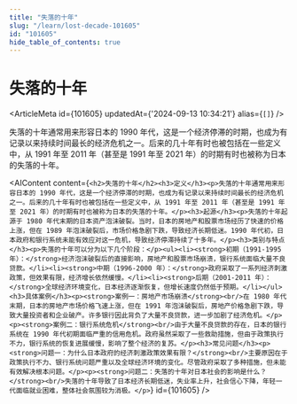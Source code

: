 ```yaml
---
title: "失落的十年"
slug: "/learn/lost-decade-101605"
id: "101605"
hide_table_of_contents: true
---
```



# 失落的十年

<ArticleMeta id={101605} updatedAt={'2024-09-13 10:34:21'} alias={`[]`} />
<div className='border-solid border-b border-t-0 my-4 border-[var(--ifm-color-gray-300)]' />

失落的十年通常用来形容日本的 1990 年代，这是一个经济停滞的时期，也成为有记录以来持续时间最长的经济危机之一。后来的几十年有时也被包括在一些定义中，从 1991 年至 2011 年（甚至是 1991 年至 2021 年）的时期有时也被称为日本的失落的十年。

<AIContent content={`<h2>失落的十年</h2><h3>定义</h3><p>失落的十年通常用来形容日本的 1990 年代，这是一个经济停滞的时期，也成为有记录以来持续时间最长的经济危机之一。后来的几十年有时也被包括在一些定义中，从 1991 年至 2011 年（甚至是 1991 年至 2021 年）的时期有时也被称为日本的失落的十年。</p><h3>起源</h3><p>失落的十年起源于 1980 年代末期的日本资产泡沫破裂。当时，日本的房地产和股票市场经历了快速的价格上涨，但在 1989 年泡沫破裂后，市场价格急剧下跌，导致经济长期低迷。1990 年代初，日本政府和银行系统未能有效应对这一危机，导致经济停滞持续了十多年。</p><h3>类别与特点</h3><p>失落的十年可以分为以下几个阶段：</p><ul><li><strong>初期（1991-1995 年）：</strong>经济泡沫破裂后的直接影响，房地产和股票市场崩溃，银行系统面临大量不良贷款。</li><li><strong>中期（1996-2000 年）：</strong>政府采取了一系列经济刺激政策，但效果有限，经济增长依然缓慢。</li><li><strong>后期（2001-2011 年）：</strong>全球经济环境变化，日本经济逐渐恢复，但增长速度仍然低于预期。</li></ul><h3>具体案例</h3><p><strong>案例一：房地产市场崩溃</strong><br/>在 1980 年代末期，日本的房地产市场价格飞速上涨，但在 1991 年泡沫破裂后，房地产价格急剧下跌，导致大量投资者和企业破产。许多银行因此背负了大量不良贷款，进一步加剧了经济危机。</p><p><strong>案例二：银行系统危机</strong><br/>由于大量不良贷款的存在，日本的银行系统在 1990 年代初期面临严重的信用危机。政府虽然采取了一些救助措施，但由于政策执行不力，银行系统的恢复进展缓慢，影响了整个经济的复苏。</p><h3>常见问题</h3><p><strong>问题一：为什么日本政府的经济刺激政策效果有限？</strong><br/>主要原因在于政策执行不力、银行系统问题严重以及全球经济环境的变化。尽管政府采取了多种措施，但未能有效解决根本问题。</p><p><strong>问题二：失落的十年对日本社会的影响是什么？</strong><br/>失落的十年导致了日本经济长期低迷，失业率上升，社会信心下降，年轻一代面临就业困难，整体社会氛围较为消极。</p>`} id={101605} />

